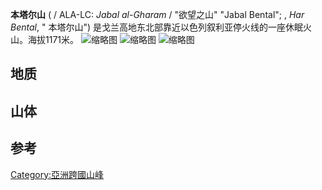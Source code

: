 {{multiple issues|
{{Expand English|time=2017-03-03T20:38:25+00:00}}
{{expand|time=2017-03-03T20:38:25+00:00}}
{{unreferenced|time=2017-03-03T20:38:25+00:00}}
}}
{{Infobox mountain|Name=本塔尔山|name=Mount Bental\Tal Al-Gharam|other_name='''Arabic:''' ''Tal Al-Gharam''<br>'''Hebrew:''' ''Har Bental''|Photo=<!-- 檔案不存在 本塔尔山.JPG -->|photo=Bental mountain.JPG|Photo size=250|photo_size=250|photo_caption=<small>本塔尔山</small>|Elevation_m=1171|elevation_m=1171|map=<!-- 檔案不存在 戈兰高地 -->|map_caption=本塔尔山|label_position=right|lat_d=33|lat_m=7|lat_s=41|lat_NS=N|long_d=35|long_m=47|long_s=8|long_EW=E|Location=戈兰高地|location=[[Golan_Heights|Golan Heights]]|type=[[Volcano|火山口]]|Type=[[Volcano|Volcano]]}}'''本塔尔山''' ({{Lang-ar|جبل بنطل , جبل الغرام}} / ALA-LC: ''Jabal al-Gharam'' / "欲望之山" "Jabal Bental"; {{Lang-he|הר בנטל}}, ''Har Bental'', " 本塔尔山") 是戈兰高地东北部靠近以色列叙利亚停火线的一座休眠火山。海拔1171米。
[[File:Quneitra_view_1861a.jpg|缩略图]]
[[File:Bental_Mountain_(1373230733).jpg|缩略图]]
[[File:PikiWiki_Israel_42384_Mt._Bental.JPG|缩略图]]

== 地质 ==

== 山体 ==

== 参考 ==
{{Reflist}}
[[Category:亞洲跨國山峰|Category:亞洲跨國山峰]]
